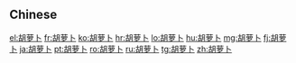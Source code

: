 {{also|胡蘿卜|胡蘿蔔}}
==Chinese==
{{zh-see|胡蘿蔔}}

{{zh-cat|Vegetables}}

[[el:胡萝卜]]
[[fr:胡萝卜]]
[[ko:胡萝卜]]
[[hr:胡萝卜]]
[[lo:胡萝卜]]
[[hu:胡萝卜]]
[[mg:胡萝卜]]
[[fj:胡萝卜]]
[[ja:胡萝卜]]
[[pt:胡萝卜]]
[[ro:胡萝卜]]
[[ru:胡萝卜]]
[[tg:胡萝卜]]
[[zh:胡萝卜]]